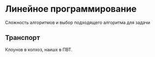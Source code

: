 # Линейное программирование

Сложность алгоритмов и выбор подходящего алгоритма для задачи

## Транспорт

Клоунов в колхоз, наишх в ПВТ.
